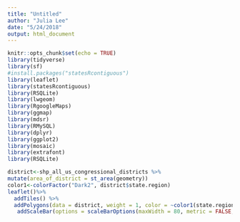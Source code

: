 ```yaml
---
title: "Untitled"
author: "Julia Lee"
date: "5/24/2018"
output: html_document
---
```


```r
knitr::opts_chunk$set(echo = TRUE)
library(tidyverse)
library(sf)
#install.packages("statesRcontiguous")
library(leaflet)
library(statesRcontiguous)
library(RSQLite)
library(lwgeom)
library(RgoogleMaps)
library(ggmap)
library(mdsr)
library(RMySQL)
library(dplyr)
library(ggplot2)
library(mosaic)
library(extrafont)
library(RSQLite)
```



```r
district<-shp_all_us_congressional_districts %>% 
mutate(area_of_district = st_area(geometry))
color1<-colorFactor("Dark2", district$state.region)
leaflet()%>%
  addTiles() %>%
  addPolygons(data = district, weight = 1, color = ~color1(state.region)) %>%
   addScaleBar(options = scaleBarOptions(maxWidth = 80, metric = FALSE, imperial = TRUE, updateWhenIdle = TRUE)) 
```

